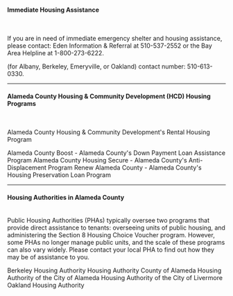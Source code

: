 
#### Immediate Housing Assistance

<br/>

<InfoCard title="211 Alameda County Resource Finder">

If you are in need of immediate emergency shelter and housing assistance, please contact: Eden Information & Referral at 510-537-2552 or the Bay Area Helpline at 1-800-273-6222.

</InfoCard>

<InfoCard title="Bay Area Community Services (BACS)">

(for Albany, Berkeley, Emeryville, or Oakland) contact number: 510-613-0330.

</InfoCard>

<InfoCard title="ECHO Housing"></InfoCard>

----

#### Alameda County Housing & Community Development (HCD) Housing Programs 

<br/>

<InfoCard>Alameda County Housing & Community Development's Rental Housing Program</InfoCard>

Alameda County Boost - Alameda County's Down Payment Loan Assistance Program
Alameda County Housing Secure - Alameda County's Anti-Displacement Program
Renew Alameda County - Alameda County's Housing Preservation Loan Program

----

#### Housing Authorities in Alameda County

<br/>
Public Housing Authorities (PHAs) typically oversee two programs that provide direct assistance to tenants: overseeing units of public housing, and administering the Section 8 Housing Choice Voucher program. However, some PHAs no longer manage public units, and the scale of these programs can also vary widely. Please contact your local PHA to find out how they may be of assistance to you. 

Berkeley Housing Authority
Housing Authority County of Alameda
Housing Authority of the City of Alameda
Housing Authority of the City of Livermore 
Oakland Housing Authority
